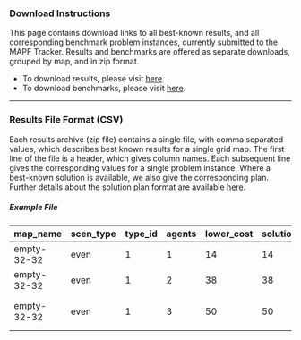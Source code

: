 ### Download Instructions

This page contains download links to all best-known results, and all corresponding benchmark problem instances, currently submitted to the MAPF Tracker. Results and benchmarks are offered as separate downloads, grouped by map, and in zip format.

- To download results, please visit [here](http://tracker.pathfinding.ai/quickDownload/results/).
- To download benchmarks, please visit [here](http://tracker.pathfinding.ai/quickDownload/benchmarks/).

---

### Results File Format (CSV)

Each results archive (zip file) contains a single file, with comma separated values, which describes best known results for a single grid map. The first line of the file is a header, which gives column names. Each subsequent line gives the corresponding values for a single problem instance. Where a best-known solution is available, we also give the corresponding plan. Further details about the solution plan format are available [here](http://tracker.pathfinding.ai/contributes).

##### Example File

| map_name    | scen_type | type_id | agents | lower_cost | solution_cost | solution_plan                                                  |
| ----------- | --------- | ------- | ------ | ---------- | ------------- | -------------------------------------------------------------- |
| empty-32-32 | even      | 1       | 1      | 14         | 14            | urrurrruuurrrr                                                 |
| empty-32-32 | even      | 1       | 2      | 38         | 38            | urrurrruuurrrr<br />ddrddrrrddrddrdrrdrddddd                   |
| empty-32-32 | even      | 1       | 3      | 50         | 50            | urrurrruuurrrr<br />ddrddrrrddrddrdrrdrddddd<br />dddddddddddd |

